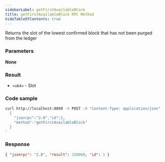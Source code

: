 ```yaml
---
sidebarLabel: getFirstAvailableBlock
title: getFirstAvailableBlock RPC Method
hideTableOfContents: true
---
```


Returns the slot of the lowest confirmed block that has not been purged from the
ledger

<DocSideBySide>

<DocLeftSide>

### Parameters

**None**

### Result

- `<u64>` - Slot

</DocLeftSide>
<DocRightSide>

### Code sample

```bash
curl http://localhost:8899 -X POST -H "Content-Type: application/json" -d '
  {
    "jsonrpc":"2.0","id":1,
    "method":"getFirstAvailableBlock"
  }
'
```

### Response

```json
{ "jsonrpc": "2.0", "result": 250000, "id": 1 }
```

</DocRightSide>
</DocSideBySide>
